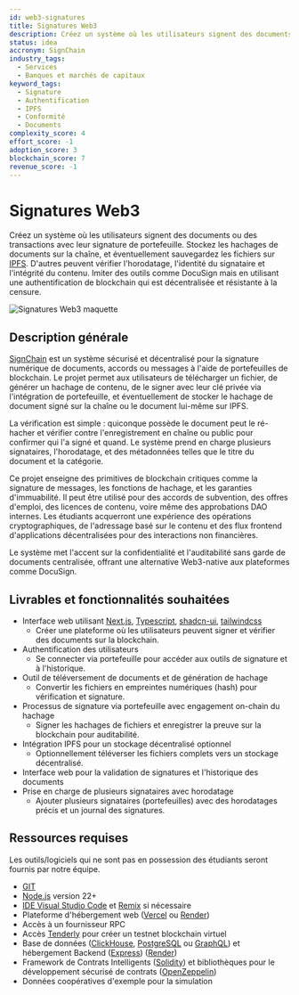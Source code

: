 ```yaml
---
id: web3-signatures
title: Signatures Web3
description: Créez un système où les utilisateurs signent des documents ou des transactions avec leur signature de portefeuille. Stockez les hachages de documents sur la chaîne, et éventuellement sauvegardez les fichiers sur IPFS. D'autres peuvent vérifier l'horodatage, l'identité du signataire et l'intégrité du contenu. Imiter des outils comme DocuSign mais en utilisant une authentification de blockchain qui est décentralisée et résistante à la censure.
status: idea
accronym: SignChain
industry_tags:
  - Services
  - Banques et marchés de capitaux
keyword_tags:
  - Signature
  - Authentification
  - IPFS
  - Conformité
  - Documents
complexity_score: 4
effort_score: -1
adoption_score: 3
blockchain_score: 7
revenue_score: -1
---
```


# Signatures Web3

Créez un système où les utilisateurs signent des documents ou des transactions avec leur signature de portefeuille. Stockez les hachages de documents sur la chaîne, et éventuellement sauvegardez les fichiers sur [IPFS](https://ipfs.tech/). D'autres peuvent vérifier l'horodatage, l'identité du signataire et l'intégrité du contenu. Imiter des outils comme DocuSign mais en utilisant une authentification de blockchain qui est décentralisée et résistante à la censure.

![Signatures Web3 maquette](/images/project/web3-signatures.jpg)

## Description générale

[SignChain](https://signchain.monark.io) est un système sécurisé et décentralisé pour la signature numérique de documents, accords ou messages à l'aide de portefeuilles de blockchain. Le projet permet aux utilisateurs de télécharger un fichier, de générer un hachage de contenu, de le signer avec leur clé privée via l'intégration de portefeuille, et éventuellement de stocker le hachage de document signé sur la chaîne ou le document lui-même sur IPFS.

La vérification est simple : quiconque possède le document peut le ré-hacher et vérifier contre l'enregistrement en chaîne ou public pour confirmer qui l'a signé et quand. Le système prend en charge plusieurs signataires, l'horodatage, et des métadonnées telles que le titre du document et la catégorie.

Ce projet enseigne des primitives de blockchain critiques comme la signature de messages, les fonctions de hachage, et les garanties d'immuabilité. Il peut être utilisé pour des accords de subvention, des offres d'emploi, des licences de contenu, voire même des approbations DAO internes. Les étudiants acquerront une expérience des opérations cryptographiques, de l'adressage basé sur le contenu et des flux frontend d'applications décentralisées pour des interactions non financières.

Le système met l'accent sur la confidentialité et l'auditabilité sans garde de documents centralisée, offrant une alternative Web3-native aux plateformes comme DocuSign.

## Livrables et fonctionnalités souhaitées

- Interface web utilisant [Next.js](https://nextjs.org/), [Typescript](https://www.typescriptlang.org/), [shadcn-ui](https://ui.shadcn.com/), [tailwindcss](https://tailwindcss.com/)  
   - Créer une plateforme où les utilisateurs peuvent signer et vérifier des documents sur la blockchain.
- Authentification des utilisateurs  
   - Se connecter via portefeuille pour accéder aux outils de signature et à l'historique.
- Outil de téléversement de documents et de génération de hachage  
   - Convertir les fichiers en empreintes numériques (hash) pour vérification et signature.
- Processus de signature via portefeuille avec engagement on-chain du hachage  
   - Signer les hachages de fichiers et enregistrer la preuve sur la blockchain pour auditabilité.
- Intégration IPFS pour un stockage décentralisé optionnel  
   - Optionnellement téléverser les fichiers complets vers un stockage décentralisé.
- Interface web pour la validation de signatures et l'historique des documents  
- Prise en charge de plusieurs signataires avec horodatage  
   - Ajouter plusieurs signataires (portefeuilles) avec des horodatages précis et un journal des signatures.

## Ressources requises

Les outils/logiciels qui ne sont pas en possession des étudiants seront fournis par notre équipe.

- [GIT](https://git-scm.com/)
- [Node.js](https://nodejs.org/) version 22+
- [IDE Visual Studio Code](https://code.visualstudio.com/) et [Remix](https://remix-project.org/) si nécessaire
- Plateforme d'hébergement web ([Vercel](https://vercel.com/) ou [Render](https://render.com/))
- Accès à un fournisseur RPC
- Accès [Tenderly](https://tenderly.co/) pour créer un testnet blockchain virtuel
- Base de données ([ClickHouse](https://clickhouse.com/), [PostgreSQL](https://www.postgresql.org/) ou [GraphQL](https://graphql.org/)) et hébergement Backend ([Express](https://expressjs.com/)) ([Render](https://render.com/))
- Framework de Contrats Intelligents ([Solidity](https://soliditylang.org/)) et bibliothèques pour le développement sécurisé de contrats ([OpenZeppelin](https://www.openzeppelin.com/))
- Données coopératives d'exemple pour la simulation